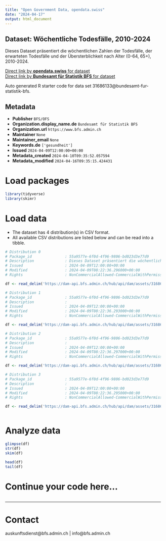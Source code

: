 ```yaml
---
title: "Open Government Data, opendata.swiss"
date: "2024-04-17"
output: html_document
---
```


## Dataset: Wöchentliche Todesfälle, 2010-2024

Dieses Dataset präsentiert die wöchentlichen Zahlen der Todesfälle, der erwarteten Todesfälle und der Übersterblichkeit nach Alter (0-64, 65+), 2010-2024.

[Direct link by **opendata.swiss** for dataset](https://opendata.swiss/de/dataset/wochentliche-todesfalle-2010-2024)<br>
[Direct link by **Bundesamt für Statistik BFS** for dataset](https://www.bfs.admin.ch/asset/de/ts-d-14.03.04.03-wr)

Auto generated R starter code for data set 31686133@bundesamt-fur-statistik-bfs.

## Metadata

- **Publisher** `BFS/OFS`
- **Organization.display_name.de** `Bundesamt für Statistik BFS`
- **Organization.url** `https://www.bfs.admin.ch`
- **Maintainer** `None`
- **Maintainer_email** `None`
- **Keywords.de** `['gesundheit']`
- **Issued** `2024-04-09T12:00:00+00:00`
- **Metadata_created** `2024-04-10T09:35:52.057594`
- **Metadata_modified** `2024-04-16T09:35:15.424431`


# Load packages

```r

library(tidyverse)
library(skimr)

```

# Load data

-   The dataset has 4 distribution(s) in CSV format.
-   All available CSV distributions are listed below and can be read into a tibble.

```r

# Distribution 0
# Package_id               : 55a9577e-6f0d-4f96-9806-bd023d3e77d9
# Description              : Dieses Dataset präsentiert die wöchentlichen Zahlen der Todesfälle, der erwarteten Todesfälle und der Übersterblichkeit nach Alter (0-64, 65+), 2010-2024.
# Issued                   : 2024-04-09T12:00:00+00:00
# Modified                 : 2024-04-09T08:22:36.296000+00:00
# Rights                   : NonCommercialAllowed-CommercialWithPermission-ReferenceRequired

df <- read_delim('https://dam-api.bfs.admin.ch/hub/api/dam/assets/31686148/master')

# Distribution 1
# Package_id               : 55a9577e-6f0d-4f96-9806-bd023d3e77d9
# Description              : 
# Issued                   : 2024-04-09T12:00:00+00:00
# Modified                 : 2024-04-09T08:22:36.293000+00:00
# Rights                   : NonCommercialAllowed-CommercialWithPermission-ReferenceRequired

df <- read_delim('https://dam-api.bfs.admin.ch/hub/api/dam/assets/31686143/master')

# Distribution 2
# Package_id               : 55a9577e-6f0d-4f96-9806-bd023d3e77d9
# Description              : 
# Issued                   : 2024-04-09T12:00:00+00:00
# Modified                 : 2024-04-09T08:22:36.297000+00:00
# Rights                   : NonCommercialAllowed-CommercialWithPermission-ReferenceRequired

df <- read_delim('https://dam-api.bfs.admin.ch/hub/api/dam/assets/31686155/master')

# Distribution 3
# Package_id               : 55a9577e-6f0d-4f96-9806-bd023d3e77d9
# Description              : 
# Issued                   : 2024-04-09T12:00:00+00:00
# Modified                 : 2024-04-09T08:22:36.295000+00:00
# Rights                   : NonCommercialAllowed-CommercialWithPermission-ReferenceRequired

df <- read_delim('https://dam-api.bfs.admin.ch/hub/api/dam/assets/31686156/master')



```

# Analyze data

```r

glimpse(df)
str(df)
skim(df)

head(df)
tail(df)

```

# Continue your code here...

```r

```

------------------------------------------------------------------------

# Contact

auskunftsdienst@bfs.admin.ch | info@bfs.admin.ch

